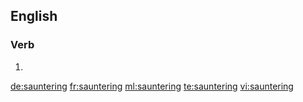 ==English==

===Verb===
{{head|en}}

# {{present participle of|saunter}}

[[de:sauntering]]
[[fr:sauntering]]
[[ml:sauntering]]
[[te:sauntering]]
[[vi:sauntering]]